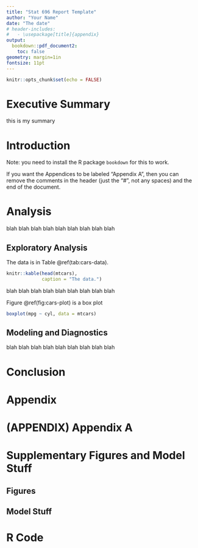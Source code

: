 ```yaml
---
title: "Stat 696 Report Template"
author: "Your Name"
date: "The date"
# header-includes:
#   - \usepackage[title]{appendix}
output: 
  bookdown::pdf_document2:
    toc: false
geometry: margin=1in
fontsize: 11pt
---
```


```r
knitr::opts_chunk$set(echo = FALSE)
```

# Executive Summary {-}

this is my summary


# Introduction


Note: you need to install the R package `bookdown` for this to work.

If you want the Appendices to be labeled "Appendix A", then you can remove the comments in the header (just the "#", not any spaces) and the end of the document.

  




# Analysis

blah blah blah blah blah blah blah blah blah

## Exploratory Analysis

The data is in Table \@ref(tab:cars-data).

```r
knitr::kable(head(mtcars),
             caption = "The data.")
```


blah blah blah blah blah blah blah blah blah

Figure \@ref(fig:cars-plot) is a box plot

```r
boxplot(mpg ~ cyl, data = mtcars)
```



## Modeling and Diagnostics

blah blah blah blah blah blah blah blah blah


# Conclusion



\newpage

# Appendix {-}

# (APPENDIX) Appendix A {-}


# Supplementary Figures and Model Stuff

## Figures

## Model Stuff


# R Code


<!--
\begin{appendices}

\section{Supplementary Figures}

\section{Model Stuff}

\end{appendices}
-->


